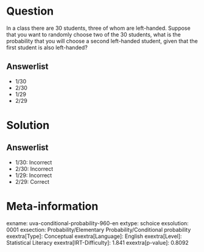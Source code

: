 Question
========

In a class there are 30 students, three of whom are left-handed. Suppose that you want to randomly choose two of the 30 students, what is the probability that you will choose a second left-handed student, given that the first student is also left-handed?

Answerlist
----------

* 1/30
* 2/30
* 1/29
* 2/29

Solution
========

Answerlist
----------

* 1/30: Incorrect
* 2/30: Incorrect
* 1/29: Incorrect
* 2/29: Correct

Meta-information
================
exname: uva-conditional-probability-960-en
extype: schoice
exsolution: 0001
exsection: Probability/Elementary Probability/Conditional probability
exextra[Type]: Conceptual
exextra[Language]: English
exextra[Level]: Statistical Literacy
exextra[IRT-Difficulty]: 1.841
exextra[p-value]: 0.8092
